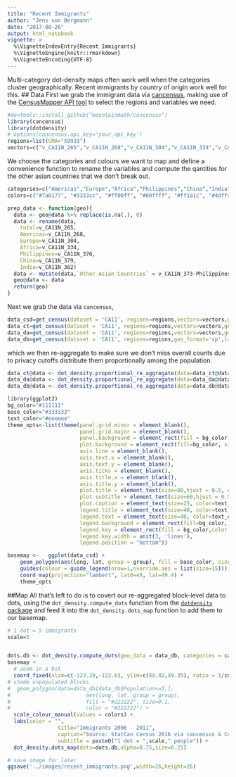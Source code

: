 ```yaml
---
title: "Recent Immigrants"
author: "Jens von Bergmann"
date: "2017-08-26"
output: html_notebook
vignette: >
  %\VignetteIndexEntry{Recent Immigrants}
  %\VignetteEngine{knitr::rmarkdown}
  %\VignetteEncoding{UTF-8}
---
```


Multi-category dot-density maps often work well when the categories cluster geographically. Recent immigrants by
country of origin work well for this.
## Data
First we grab the immigrant data via [cancensus](https://github.com/mountainMath/cancensus), making use of the [CensusMapper API tool](https://censusmapper.ca/api/CA11) to select the regions and variables we need.
```r
#devtools::install_github("mountainmath/cancensus")
library(cancensus)
library(dotdensity)
# options(cancensus.api_key='your_api_key')
regions=list(CMA="59933")
vectors=c("v_CA11N_265","v_CA11N_268","v_CA11N_304","v_CA11N_334","v_CA11N_373","v_CA11N_376","v_CA11N_379","v_CA11N_382")
```

We choose the categories and colours we want to map and define a convenience function to rename the variables and compute the qantities for the other asian countries that we don't break out.
```r
categories=c("Americas","Europe","Africa","Philippines","China","India","Other Asian Countries")
colors=c("#7a0177", "#3333cc", "#ff00ff", "#00ffff", "#ff1a1c", "#4dff4a", "#ffff33")

prep_data <- function(geo){
  data <- geo@data %>% replace(is.na(.), 0)
  data <- rename(data,
    total=v_CA11N_265,
    Americas=v_CA11N_268,                                  
    Europe=v_CA11N_304,
    Africa=v_CA11N_334,
    Philippines=v_CA11N_376,
    China=v_CA11N_379,
    India=v_CA11N_382)
  data <- mutate(data,`Other Asian Countries` = v_CA11N_373-Philippines-China-India)
  geo@data <- data
  return(geo)
}
```


Next we grab the data via `cancensus`,
```r
data_csd=get_census(dataset = 'CA11', regions=regions,vectors=vectors,geo_format='sp',labels='short',level='CSD') %>% prep_data
data_ct=get_census(dataset = 'CA11', regions=regions,vectors=vectors,geo_format='sp',labels='short',level='CT') %>% prep_data
data_da=get_census(dataset = 'CA11', regions=regions,vectors=vectors,geo_format='sp',labels='short',level='DA') %>% prep_data
data_db=get_census(dataset = 'CA11', regions=regions,geo_format='sp',labels='short',level='DB')
```

which we then re-aggregate to make sure we don't miss overall counts due to privacy cutoffs distribute them
proportionally among the population.
```r
data_ct@data <- dot_density.proportional_re_aggregate(data=data_ct@data,parent_data=data_csd@data,geo_match=setNames("GeoUID","CSD_UID"),categories=categories,base="Population")
data_da@data <- dot_density.proportional_re_aggregate(data=data_da@data,parent_data=data_ct@data,geo_match=setNames("GeoUID","CT_UID"),categories=categories,base="Population")
data_db@data <- dot_density.proportional_re_aggregate(data=data_db@data,parent_data=data_da@data,geo_match=setNames("GeoUID","DA_UID"),categories=categories,base="Population")
```


```r
library(ggplot2)
bg_color="#111111"
base_color="#333333"
text_color="#eeeeee"
theme_opts<-list(theme(panel.grid.minor = element_blank(),
                       panel.grid.major = element_blank(),
                       panel.background = element_rect(fill = bg_color, colour = NA),
                       plot.background = element_rect(fill=bg_color, size=1,linetype="solid",color=text_color),
                       axis.line = element_blank(),
                       axis.text.x = element_blank(),
                       axis.text.y = element_blank(),
                       axis.ticks = element_blank(),
                       axis.title.x = element_blank(),
                       axis.title.y = element_blank(),
                       plot.title = element_text(size=80,hjust = 0.5, color=text_color),
                       plot.subtitle = element_text(size=60,hjust = 0.5, color=text_color),
                       plot.caption = element_text(size=25, color=text_color),
                       legend.title = element_text(size=40, color=text_color),
                       legend.text = element_text(size=40, color=text_color),
                       legend.background = element_rect(fill=bg_color, size=1,linetype="solid",color=bg_color),
                       legend.key = element_rect(fill = bg_color,color = bg_color),
                       legend.key.width = unit(3, 'lines'),
                       legend.position = "bottom"))

basemap <-   ggplot(data_csd) +
    geom_polygon(aes(long, lat, group = group), fill = base_color, size=0.1, color = 'grey') +
    guides(colour = guide_legend(nrow=1,override.aes = list(size=15))) +
    coord_map(projection="lambert", lat0=49, lat=49.4) +
    theme_opts

```


##Map
All that's left to do is to covert our re-aggregated block-level data to dots, using the `dot_density.compute_dots`
function from the [`dotdensity` package]() and feed it into the `dot_density.dots_map` function to add them to
our basemap.
```r
# 1 dot = 5 immigrants
scale=5


dots.db <- dot_density.compute_dots(geo_data = data_db, categories = categories, scale=scale)
basemap +
  # zoom in a bit
  coord_fixed(xlim=c(-123.29,-122.6), ylim=c(49.02,49.35), ratio = 1/cos(49.2/180*pi)) +
# shade unpopulated blocks
#  geom_polygon(data=data_db[data_db$Population<=5,], 
#                        aes(long, lat, group = group), 
#                        fill = "#222222", size=0.1, 
#                        color = "#222222") +
  scale_colour_manual(values = colors) +
  labs(color = "",
                title="Immigrants 2006 - 2011",
                caption="Source: StatCan Census 2016 via cancensus & CensusMapper.ca",
                subtitle = paste0("1 dot = ",scale," people")) + 
  dot_density.dots_map(dots=dots.db,alpha=0.75,size=0.25)

# save image for later
ggsave('../images/recent_immigrants.png',width=26,height=26)
```

